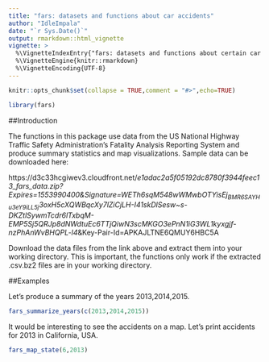 ```yaml
---
title: "fars: datasets and functions about car accidents"
author: "IdleImpala"
date: "`r Sys.Date()`"
output: rmarkdown::html_vignette
vignette: >
  %\VignetteIndexEntry{"fars: datasets and functions about certain car accidents"}
  %\VignetteEngine{knitr::rmarkdown}
  %\VignetteEncoding{UTF-8}
---
```


```r
knitr::opts_chunk$set(collapse = TRUE,comment = "#>",echo=TRUE)
```

```r
library(fars)
```

##Introduction

The functions in this package use data from the US National Highway Traffic Safety Administration's Fatality Analysis Reporting System and produce summary statistics and map visualizations. Sample data can be downloaded here:

https://d3c33hcgiwev3.cloudfront.net/_e1adac2a5f05192dc8780f3944feec13_fars_data.zip?Expires=1553990400&Signature=WETh6sqM548wWMwbOTYisEj~BMR6SAYHu3eY9iLL5j~3oxH5cXQWBqcXy7lZiCjLH-I41skDlSesw~s-DKZtlSywmTcdr6lTxbqM-EMP5Sj5QRJp8dNWdtuEc6TTjQiwN3scMKGO3ePnN1iG3WL1kyxgjf-nzPhAnWvBHQPL-l4_&Key-Pair-Id=APKAJLTNE6QMUY6HBC5A

Download the data files from the link above and extract them into your working directory. This is important, the functions only work if the extracted .csv.bz2 files are in your working directory.

##Examples

Let's produce a summary of the years 2013,2014,2015. 

```r
fars_summarize_years(c(2013,2014,2015))
```

It would be interesting to see the accidents on a map. Let's print accidents for 2013 in California, USA.

```r
fars_map_state(6,2013)
```
